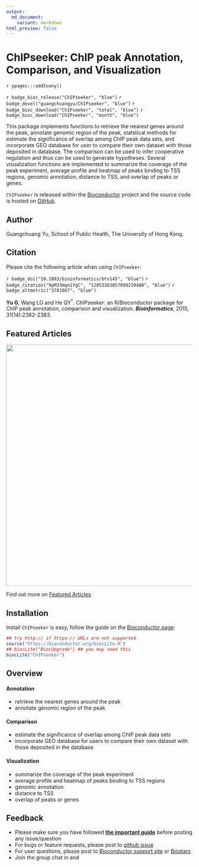 ```yaml
---
output:
  md_document:
    variant: markdown
html_preview: false
---
```


# ChIPseeker: ChIP peak Annotation, Comparison, and Visualization


`r ypages:::addtoany()`

<link rel="stylesheet" href="https://guangchuangyu.github.io/css/font-awesome.min.css">
<link rel="stylesheet" href="https://guangchuangyu.github.io/css/academicons.min.css">


`r badge_bioc_release("ChIPseeker", "blue")`
`r badge_devel("guangchuangyu/ChIPseeker", "blue")`
`r badge_bioc_download("ChIPseeker", "total", "blue")`
`r badge_bioc_download("ChIPseeker", "month", "blue")`

This package implements functions to retrieve the nearest genes around the peak, annotate genomic region of the peak, statstical methods for estimate the significance of overlap among ChIP peak data sets, and incorporate GEO database for user to compare their own dataset with those deposited in database. The comparison can be used to infer cooperative regulation and thus can be used to generate hypotheses. Several visualization functions are implemented to summarize the coverage of the peak experiment, average profile and heatmap of peaks binding to TSS regions, genomic annotation, distance to TSS, and overlap of peaks or genes.

`ChIPseeker` is released within the [Bioconductor](https://www.bioconductor.org/packages/ChIPseeker) project and the source code is hosted on <a href="https://github.com/GuangchuangYu/ChIPseeker"><i class="fa fa-github fa-lg"></i> GitHub</a>.

## <i class="fa fa-user"></i> Author

Guangchuang Yu, School of Public Health, The University of Hong Kong.

<a href="https://twitter.com/guangchuangyu"><i class="fa fa-twitter fa-3x"></i></a>
<a href="https://guangchuangyu.github.io/blog_images/biobabble.jpg"><i class="fa fa-wechat fa-3x"></i></a>
<a href="https://www.ncbi.nlm.nih.gov/pubmed/?term=Guangchuang+Yu[Author+-+Full]"><i class="ai ai-pubmed ai-3x"></i></a>
<a href="https://scholar.google.com.hk/citations?user=DO5oG40AAAAJ&hl=en"><i class="ai ai-google-scholar ai-3x"></i></a>
<a href="https://orcid.org/0000-0002-6485-8781"><i class="ai ai-orcid ai-3x"></i></a>
<a href="https://impactstory.org/u/0000-0002-6485-8781"><i class="ai ai-impactstory ai-3x"></i></a>


## <i class="fa fa-book"></i> Citation

Please cite the following article when using `ChIPseeker`:

`r badge_doi("10.1093/bioinformatics/btv145", "blue")`
`r badge_citation("9pM33mqn1YgC", "12053363057899219488", "blue")`
`r badge_altmetric("3781087", "blue")`

__Yu G__, Wang LG and He QY<sup>*</sup>. ChIPseeker: an R/Bioconductor package for ChIP peak annotation, comparison and visualization. **_Bioinformatics_**, 2015, 31(14):2382-2383.


## <i class="fa fa-pencil"></i> Featured Articles

<img src="https://guangchuangyu.github.io/featured_img/ChIPseeker/heatmap2016.gif" width="650">


<i class="fa fa-hand-o-right"></i> Find out more on <i class="fa fa-pencil"></i> [Featured Articles](https://guangchuangyu.github.io/ChIPseeker/featuredArticles/).

## <i class="fa fa-download"></i> Installation

Install `ChIPseeker` is easy, follow the guide on the [Bioconductor page](https://bioconductor.org/packages/ChIPseeker):


```r
## try http:// if https:// URLs are not supported
source("https://bioconductor.org/biocLite.R")
## biocLite("BiocUpgrade") ## you may need this
biocLite("ChIPseeker")
```

## <i class="fa fa-cogs"></i> Overview

#### <i class="fa fa-angle-double-right"></i> Annotation

+ retrieve the nearest genes around the peak
+ annotate genomic region of the peak

#### <i class="fa fa-angle-double-right"></i> Comparison

+ estimate the significance of overlap among ChIP peak data sets
+ incorporate GEO database for users to compare their own dataset with those deposited in the database

#### <i class="fa fa-angle-double-right"></i> Visualization

+ summarize the coverage of the peak experiment
+ average profile and heatmap of peaks binding to TSS regions
+ genomic annotation
+ distance to TSS
+ overlap of peaks or genes

<!--

## <i class="fa fa-code-fork"></i> Projects that depend on _ChIPseeker_

-->


## <i class="fa fa-comment"></i> Feedback

<ul class="fa-ul">
	<li><i class="fa-li fa fa-hand-o-right"></i> Please make sure you have followed <a href="https://guangchuangyu.github.io/2016/07/how-to-bug-author/"><strong>the important guide</strong></a> before posting any issue/question</li>
	<li><i class="fa-li fa fa-bug"></i> For bugs or feature requests, please post to <i class="fa fa-github-alt"></i> <a href="https://github.com/GuangchuangYu/ChIPseeker/issues">github issue</a></li>
	<li><i class="fa-li fa fa-question"></i> For user questions, please post to <i class="fa fa-support"></i> <a href="https://support.bioconductor.org">Bioconductor support site</a> or <a href="https://www.biostars.org">Biostars</a></li>
	<li><i class="fa-li fa fa-commenting"></i> Join the group chat in <a href="https://twitter.com/hashtag/ChIPseeker"><i class="fa fa-twitter fa-lg"></i></a> and <a href="http://huati.weibo.com/k/ChIPseeker"><i class="fa fa-weibo fa-lg"></i></a></li>
</ul>
